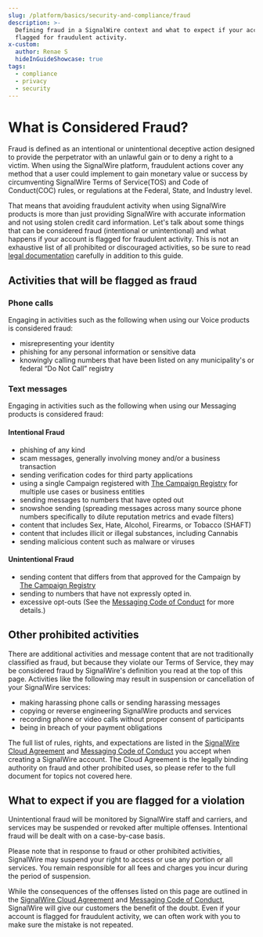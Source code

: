 ```yaml
---
slug: /platform/basics/security-and-compliance/fraud
description: >-
  Defining fraud in a SignalWire context and what to expect if your account is
  flagged for fraudulent activity.
x-custom:
  author: Renae S
  hideInGuideShowcase: true
tags:
  - compliance
  - privacy
  - security
---
```


# What is Considered Fraud?

Fraud is defined as an intentional or unintentional deceptive action designed to provide the perpetrator with an unlawful gain or to deny a right to a victim. When using the SignalWire platform, fraudulent actions cover any method that a user could implement to gain monetary value or success by circumventing SignalWire Terms of Service(TOS) and Code of Conduct(COC) rules, or regulations at the Federal, State, and Industry level.

That means that avoiding fraudulent activity when using SignalWire products is more than just providing SignalWire with accurate information and not using stolen credit card information. Let's talk about some things that can be considered fraud (intentional or unintentional) and what happens if your account is flagged for fraudulent activity. This is not an exhaustive list of all prohibited or discouraged activities, so be sure to read [legal documentation](https://signalwire.com/legal/signalwire-cloud-agreement) carefully in addition to this guide.

## Activities that will be flagged as fraud

### Phone calls

Engaging in activities such as the following when using our Voice products is considered fraud:

- misrepresenting your identity
- phishing for any personal information or sensitive data
- knowingly calling numbers that have been listed on any municipality's or federal “Do Not Call” registry

### Text messages

Engaging in activities such as the following when using our Messaging products is considered fraud:

#### Intentional Fraud

- phishing of any kind
- scam messages, generally involving money and/or a business transaction
- sending verification codes for third party applications
- using a single Campaign registered with [The Campaign Registry](/messaging/get-started/campaign-registry) for multiple use cases or business entities
- sending messages to numbers that have opted out
- snowshoe sending (spreading messages across many source phone numbers specifically to dilute reputation metrics and evade filters)
- content that includes Sex, Hate, Alcohol, Firearms, or Tobacco (SHAFT)
- content that includes illicit or illegal substances, including Cannabis
- sending malicious content such as malware or viruses

#### Unintentional Fraud

- sending content that differs from that approved for the Campaign by [The Campaign Registry](/messaging/get-started/campaign-registry)
- sending to numbers that have not expressly opted in.
- excessive opt-outs (See the [Messaging Code of Conduct](https://signalwire.com/legal/messaging-code-of-conduct) for more details.)

## Other prohibited activities

There are additional activities and message content that are not traditionally classified as fraud, but because they violate our Terms of Service, they may be considered fraud by SignalWire's definition you read at the top of this page. Activities like the following may result in suspension or cancellation of your SignalWire services:

- making harassing phone calls or sending harassing messages
- copying or reverse engineering SignalWire products and services
- recording phone or video calls without proper consent of participants
- being in breach of your payment obligations

The full list of rules, rights, and expectations are listed in the [SignalWire Cloud Agreement](https://signalwire.com/legal/signalwire-cloud-agreement) and [Messaging Code of Conduct](https://signalwire.com/legal/messaging-code-of-conduct) you accept when creating a SignalWire account. The Cloud Agreement is the legally binding authority on fraud and other prohibited uses, so please refer to the full document for topics not covered here.

## What to expect if you are flagged for a violation

Unintentional fraud will be monitored by SignalWire staff and carriers, and services may be suspended or revoked after multiple offenses. Intentional fraud will be dealt with on a case-by-case basis.

Please note that in response to fraud or other prohibited activities, SignalWire may suspend your right to access or use any portion or all services. You remain responsible for all fees and charges you incur during the period of suspension.

While the consequences of the offenses listed on this page are outlined in the [SignalWire Cloud Agreement](https://signalwire.com/legal/signalwire-cloud-agreement) and [Messaging Code of Conduct](https://signalwire.com/legal/messaging-code-of-conduct), SignalWire will give our customers the benefit of the doubt. Even if your account is flagged for fraudulent activity, we can often work with you to make sure the mistake is not repeated.
